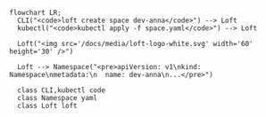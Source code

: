 ```mermaid
flowchart LR;
  CLI("<code>loft create space dev-anna</code>") --> Loft
  kubectl("<code>kubectl apply -f space.yaml</code>") --> Loft

  Loft("<img src='/docs/media/loft-logo-white.svg' width='60' height='30' />")
  
  Loft --> Namespace("<pre>apiVersion: v1\nkind: Namespace\nmetadata:\n  name: dev-anna\n...</pre>")

  class CLI,kubectl code
  class Namespace yaml
  class Loft loft
```